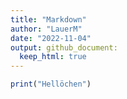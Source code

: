 ```yaml
---
title: "Markdown"
author: "LauerM"
date: "2022-11-04"
output: github_document:
  keep_html: true
---
```


```r
print("Hellöchen")

```

